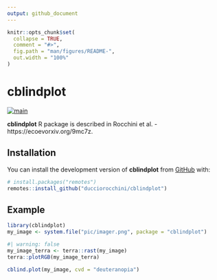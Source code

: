 ```yaml
---
output: github_document
---
```


<!-- README.md is generated from README.Rmd. Please edit that file -->

```r
knitr::opts_chunk$set(
  collapse = TRUE,
  comment = "#>",
  fig.path = "man/figures/README-",
  out.width = "100%"
)
```

# cblindplot

<!-- badges: start -->
[![main](https://github.com/ducciorocchini/cblindplot/actions/workflows/main.yaml/badge.svg)](https://github.com/ducciorocchini/cblindplot/actions/workflows/main.yaml)
<!-- badges: end -->

**cblindplot** R package is described in Rocchini et al. - https://ecoevorxiv.org/9mc7z.

## Installation

You can install the development version of **cblindplot** from [GitHub](https://github.com/) with:

``` r
# install.packages("remotes")
remotes::install_github("ducciorocchini/cblindplot")
```

## Example

```r
library(cblindplot)
my_image <- system.file("pic/imager.png", package = "cblindplot")
```

```r
#| warning: false
my_image_terra <- terra::rast(my_image)
terra::plotRGB(my_image_terra)
```

```r
cblind.plot(my_image, cvd = "deuteranopia")
```


